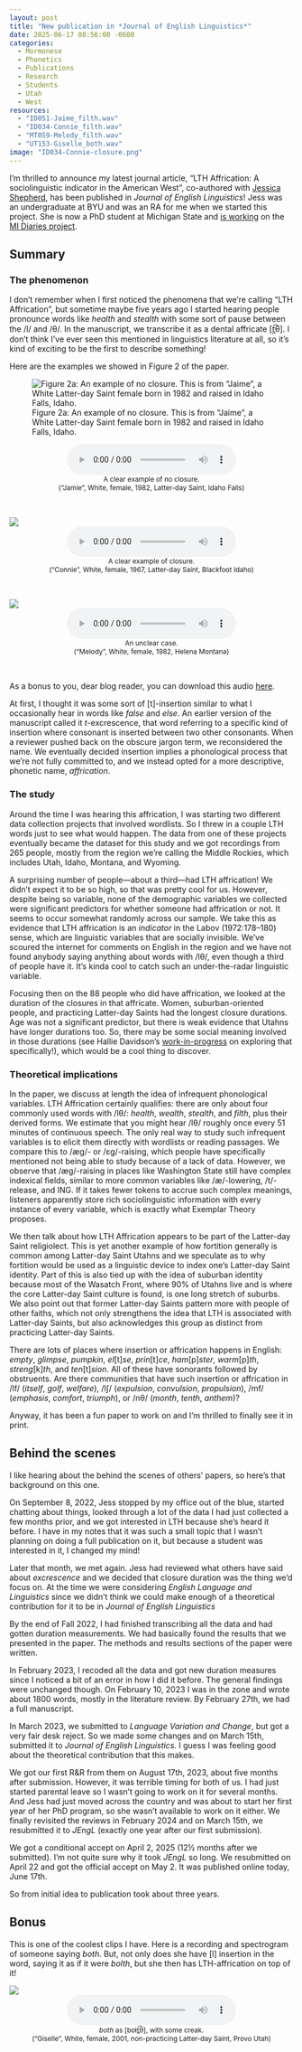 ```yaml
---
layout: post
title: "New publication in *Journal of English Linguistics*"
date: 2025-06-17 08:56:00 -0600
categories: 
  - Mormonese
  - Phonetics
  - Publications
  - Research
  - Students
  - Utah
  - West
resources: 
  - "ID051-Jaime_filth.wav"
  - "ID034-Connie_filth.wav"
  - "MT059-Melody_filth.wav"
  - "UT153-Giselle_both.wav"
image: "ID034-Connie-closure.png"
---
```


I'm thrilled to announce my latest journal article, "LTH Affrication: A sociolinguistic indicator in the American West", co-authored with [Jessica Shepherd](https://jessicashepherd.github.io), has been published in *Journal of English Linguistics*! Jess was an undergraduate at BYU and was an RA for me when we started this project. She is now a PhD student at Michigan State and [is working](https://mi-diaries.org/2023/08/28/9798/) on the [MI Diaries project](https://mi-diaries.org).

## Summary

### The phenomenon

I don't remember when I first noticed the phenomena that we're calling "LTH Affrication", but sometime maybe five years ago I started hearing people pronounce words like *health* and *stealth* with some sort of pause between the /l/ and /θ/. In the manuscript, we transcribe it as a dental affricate [t̪͡θ]. I don't think I've ever seen this mentioned in linguistics literature at all, so it's kind of exciting to be the first to describe something!

Here are the examples we showed in Figure 2 of the paper. 

![Figure 2a: An example of no closure. This is from "Jaime", a White Latter-day Saint female born in 1982 and raised in Idaho Falls, Idaho.](ID051-Jamie-noclosure.png)
<center style = "font-size: 85%;">
<audio src="ID051-Jaime_filth.wav" controls preload></audio>
<br/>
A clear example of no closure.
<br/>
("Jamie", White, female, 1982, Latter-day Saint, Idaho Falls)
</center>
<br/>



![](ID034-Connie-closure.png){.preview-image}
<center style = "font-size: 85%;">
<audio src="ID034-Connie_filth.wav" controls preload></audio>
<br/>
A clear example of closure.
<br/>
("Connie", White, female, 1967, Latter-day Saint, Blackfoot Idaho)
</center>
<br/>


![](MT059-Melody-ambiguous.png)
<center style = "font-size: 85%;">
<audio src="MT059-Melody_filth.wav" controls preload></audio>
<br/>
An unclear case. 
<br/>
("Melody", White, female, 1982, Helena Montana)
</center>
<br/>

:::{.callout-tip}
As a bonus to you, dear blog reader, you can download this audio [here](examples.Collection).
:::

At first, I thought it was some sort of [t]-insertion similar to what I occasionally hear in words like *false* and *else*. An earlier version of the manuscript called it *t*-excrescence, that word referring to a specific kind of insertion where consonant is inserted between two other consonants. When a reviewer pushed back on the obscure jargon term, we reconsidered the name. We eventually decided insertion implies a phonological process that we're not fully committed to, and we instead opted for a more descriptive, phonetic name, *affrication*. 

### The study

Around the time I was hearing this affrication, I was starting two different data collection projects that involved wordlists. So I threw in a couple LTH words just to see what would happen. The data from one of these projects eventually became the dataset for this study and we got recordings from 265 people, mostly from the region we're calling the Middle Rockies, which includes Utah, Idaho, Montana, and Wyoming. 

A surprising number of people---about a third---had LTH affrication! We didn't expect it to be so high, so that was pretty cool for us. However, despite being so variable, none of the demographic variables we collected were significant predictors for whether someone had affrication or not. It seems to occur somewhat randomly across our sample. We take this as evidence that LTH affrication is an *indicator* in the Labov (1972:178--180) sense, which are linguistic variables that are socially invisible. We've scoured the internet for comments on English in the region and we have not found anybody saying anything about words with /lθ/, even though a third of people have it. It's kinda cool to catch such an under-the-radar linguistic variable. 

Focusing then on the 88 people who did have affrication, we looked at the duration of the closures in that affricate. Women, suburban-oriented people, and practicing Latter-day Saints had the longest closure durations. Age was not a significant predictor, but there is weak evidence that Utahns have longer durations too. So, there may be some social meaning involved in those durations (see Hallie Davidson's [work-in-progress](/downloads/241109-NWAV_ClosureDurations.pdf) on exploring that specifically!), which would be a cool thing to discover.

### Theoretical implications

In the paper, we discuss at length the idea of infrequent phonological variables. LTH Affrication certainly qualifies: there are only about four commonly used words with /lθ/: *health*, *wealth*, *stealth*, and *filth*, plus their derived forms. We estimate that you might hear /lθ/ roughly once every 51 minutes of continuous speech. The only real way to study such infrequent variables is to elicit them directly with wordlists or reading passages. We compare this to /æɡ/- or /ɛɡ/-raising, which people have specifically mentioned not being able to study because of a lack of data. However, we observe that /æɡ/-raising in places like Washington State still have complex indexical fields, similar to more common variables like /æ/-lowering, /t/-release, and ING. If it takes fewer tokens to accrue such complex meanings, listeners apparently store rich sociolinguistic information with every instance of every variable, which is exactly what Exemplar Theory proposes. 

We then talk about how LTH Affrication appears to be part of the Latter-day Saint religiolect. This is yet another example of how fortition generally is common among Latter-day Saint Utahns and we speculate as to why fortition would be used as a linguistic device to index one's Latter-day Saint identity. Part of this is also tied up with the idea of suburban identity because most of the Wasatch Front, where 90% of Utahns live and is where the core Latter-day Saint culture is found, is one long stretch of suburbs. We also point out that former Latter-day Saints pattern more with people of other faiths, which not only strengthens the idea that LTH is associated with Latter-day Saints, but also acknowledges this group as distinct from practicing Latter-day Saints.

There are lots of places where insertion or affrication happens in English: *empty*, *glimpse*, *pumpkin*, *el*[t]*se*, *prin*[t]*ce*, *ham*[p]*ster*, *warm*[p]*th*, *streng*[k]*th*, and *ten*[t]*sion*. All of these have sonorants followed by obstruents. Are there communities that have such insertion or affrication in /lf/ (*itself*, *golf*, *welfare*), /lʃ/ (*expulsion*, *convulsion*, *propulsion*), /mf/ (*emphasis*, *comfort*, *triumph*), or /nθ/ (*month*, *tenth*, *anthem*)? 

Anyway, it has been a fun paper to work on and I'm thrilled to finally see it in print.

## Behind the scenes

I like hearing about the behind the scenes of others' papers, so here's that background on this one.

On September 8, 2022, Jess stopped by my office out of the blue, started chatting about things, looked through a lot of the data I had just collected a few months prior, and we got interested in LTH because she's heard it before. I have in my notes that it was such a small topic that I wasn't planning on doing a full publication on it, but because a student was interested in it, I changed my mind! 

Later that month, we met again. Jess had reviewed  what others have said about *excrescence* and we decided that closure duration was the thing we'd focus on. At the time we were considering *English Language and Linguistics* since we didn't think we could make enough of a theoretical contribution for it to be in *Journal of English Linguistics*

By the end of Fall 2022, I had finished transcribing all the data and had gotten duration measurements. We had basically found the results that we presented in the paper. The methods and results sections of the paper were written.

In February 2023, I recoded all the data and got new duration measures since I noticed a bit of an error in how I did it before. The general findings were unchanged though. On February 10, 2023 I was in the zone and wrote about 1800 words, mostly in the literature review. By February 27th, we had a full manuscript.

In March 2023, we submitted to *Language Variation and Change*, but got a very fair desk reject. So we made some changes and on March 15th, submitted it to *Journal of English Linguistics*. I guess I was feeling good about the theoretical contribution that this makes. 

We got our first R&R from them on August 17th, 2023, about five months after submission. However, it was terrible timing for both of us. I had just started parental leave so I wasn't going to work on it for several months. And Jess had just moved across the country and was about to start her first year of her PhD program, so she wasn't available to work on it either. We finally revisited the reviews in February 2024 and on March 15th, we resubmitted it to *JEngL* (exactly one year after our first submission). 

We got a conditional accept on April 2, 2025 (12½ months after we submitted). I'm not quite sure why it took *JEngL* so long. We resubmitted on April 22 and got the official accept on May 2. It was published online today, June 17th.

So from initial idea to publication took about three years. 

## Bonus

This is one of the coolest clips I have. Here is a recording and spectrogram of someone saying *both*. But, not only does she have [l] insertion in the word, saying it as if it were *bolth*, but she then has LTH-affrication on top of it!

![](UT153-Giselle_both.png)
<center style = "font-size: 85%;">
<audio src="UT153-Giselle_both.wav" controls preload></audio>
<br/>
*both* as [boɫt̪͡θ], with some creak.
<br/>
("Giselle", White, female, 2001, non-practicing Latter-day Saint, Provo Utah)
</center>
<br/>

